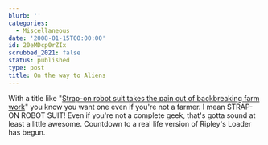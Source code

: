 ```yaml
---
blurb: ''
categories:
  - Miscellaneous
date: '2008-01-15T00:00:00'
id: 20eMDcp0rZIx
scrubbed_2021: false
status: published
type: post
title: On the way to Aliens
---
```


With a title like
"[Strap-on robot suit takes the pain out of backbreaking farm work](http://mdn.mainichi.jp/national/news/20080110p2a00m0na022000c.html)"
you know you want one even if you're not a farmer. I mean STRAP-ON
ROBOT SUIT! Even if you're not a complete geek, that's gotta sound
at least a little awesome. Countdown to a real life version of
Ripley's Loader has begun.

